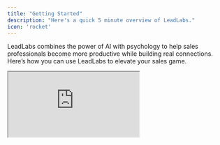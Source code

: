 ```yaml
---
title: "Getting Started"
description: "Here's a quick 5 minute overview of LeadLabs."
icon: 'rocket'
---
```


LeadLabs combines the power of AI with psychology to help sales professionals become more productive while building real connections. Here’s how you can use LeadLabs to elevate your sales game.

<iframe src="https://uppish-peacock.clueso.site/embed/81ca4ba0-5a13-4481-b394-65317fa69e56" className="w-full aspect-video" />

 

### 1. One-Click Data Collection

Stop wasting time on manual research. With LeadLabs, as soon as you open a prospect’s LinkedIn profile, data from **40\+ sources** is fetched instantly and organized into three buckets:

- **Prospect Insights**: quick intro, emotional intelligence, preferences, activity, icebreakers, experience, and more.
- **Personality Insights**: guidance on how to engage across every sales stage — prospecting, discovery, demo, negotiation, follow-up.
- **Account Insights**: company overview, market, competitors, and unique real-time hiring signals.

💡 Pro tip: Reach out at the **active time** suggested by LeadLabs to increase your chances of getting a quick response.

---

### 2. AI One-Click Workflows

Automate repetitive tasks with **custom canvases**. Some examples of custom canvases are listed below. 

- Connection requests
- Discovery talk tracks
- Video scripts
- POV builders, and more

Using **Canvas Genie**, you can create any new canvas simply by describing what you want in natural language — no technical setup required.

- **Perplexity** for web research
- **Claude** for logical reasoning
- **GPT** for writing

Canvas Genie automatically chooses the **best AI model for the task**, so you don’t need to worry about switching between tools. Once your canvases are created, you can run them with a single click to save time and stay productive.

---

### 3. Using Canvas in Action (Personalized Connection Requests)

Build rapport without the heavy lifting. For example, use the **Connection Request Canvas** to instantly generate multiple variants by combining various data points. This keeps outreach authentic while saving time.

---

### 4. Social Selling Made Easy

Social selling is all about showing up in your prospect’s world. With LeadLabs, you can generate comments on posts in one click:

- Analyze what your prospect is discussing
- Choose the type of comment: **supportive**, **contradictory**
- Select a tone: **neutral**, **formal**, or **insightful**
- Generate and comment instantly — even if you’re commenting 50\+ times a day

---

### 5. Build Authentic Relationships at Scale

Go beyond comments. LeadLabs helps you create **voice notes, video scripts, and personalized assets** that show genuine interest. This positions you among the top 1% of sales reps who build real connections, not just transactions. 